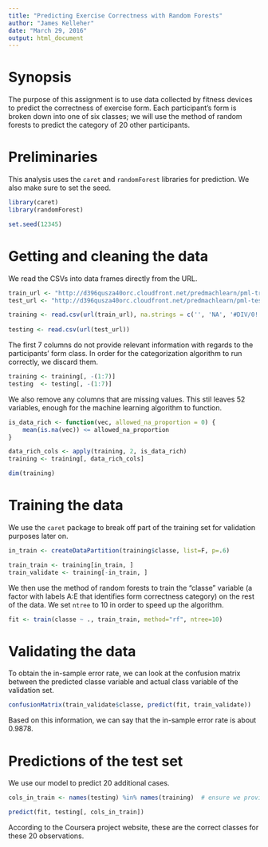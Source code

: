 ```yaml
---
title: "Predicting Exercise Correctness with Random Forests"
author: "James Kelleher"
date: "March 29, 2016"
output: html_document
---
```


# Synopsis

The purpose of this assignment is to use data collected by fitness devices to predict the correctness of exercise form. Each participant's form is broken down into one of six classes; we will use the method of random forests to predict the category of 20 other participants.

# Preliminaries

This analysis uses the `caret` and `randomForest` libraries for prediction. We also make sure to set the seed.

```r
library(caret)
library(randomForest)

set.seed(12345)
```

# Getting and cleaning the data

We read the CSVs into data frames directly from the URL.

```r
train_url <- "http://d396qusza40orc.cloudfront.net/predmachlearn/pml-training.csv"
test_url <- "http://d396qusza40orc.cloudfront.net/predmachlearn/pml-testing.csv"

training <- read.csv(url(train_url), na.strings = c('', 'NA', '#DIV/0!'))  # there are many missing values in the
                                                                           # training set
testing <- read.csv(url(test_url))
```

The first 7 columns do not provide relevant information with regards to the participants' form class. In order for the categorization algorithm to run correctly, we discard them.

```r
training <- training[, -(1:7)]
testing  <- testing[, -(1:7)]
```

We also remove any columns that are missing values. This stil leaves 52 variables, enough for the machine learning algorithm to function.

```r
is_data_rich <- function(vec, allowed_na_proportion = 0) {
    mean(is.na(vec)) <= allowed_na_proportion
}

data_rich_cols <- apply(training, 2, is_data_rich)
training <- training[, data_rich_cols]

dim(training)
```

# Training the data

We use the `caret` package to break off part of the training set for validation purposes later on.

```r
in_train <- createDataPartition(training$classe, list=F, p=.6)

train_train <- training[in_train, ]
train_validate <- training[-in_train, ]
```

We then use the method of random forests to train the "classe" variable (a factor with labels A:E that identifies form correctness category) on the rest of the data. We set `ntree` to 10 in order to speed up the algorithm.

```r
fit <- train(classe ~ ., train_train, method="rf", ntree=10)
```

# Validating the data

To obtain the in-sample error rate, we can look at the confusion matrix between the predicted classe variable and actual class variable of the validation set.

```r
confusionMatrix(train_validate$classe, predict(fit, train_validate))
```

Based on this information, we can say that the in-sample error rate is about 0.9878.

# Predictions of the test set

We use our model to predict 20 additional cases.

```r
cols_in_train <- names(testing) %in% names(training)  # ensure we provide the expected input to the model

predict(fit, testing[, cols_in_train])
```

According to the Coursera project website, these are the correct classes for these 20 observations.